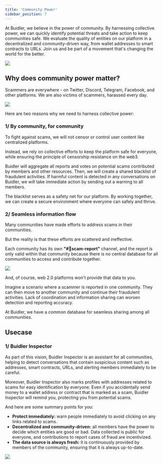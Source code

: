 ```yaml
---
title: 'Community Power'
sidebar_position: 7
---
```


At Buidler, we believe in the power of community. By harnessing collective power, we can quickly identify potential threats and take action to keep communities safe. We evaluate the quality of entities on our platform in a decentralized and community-driven way, from wallet addresses to smart contracts to URLs. Join us and be part of a movement that's changing the world for the better.

<div class="mobile-screenshot">

![](../../static/img/general/community-power/community-power-intro.png)

</div>

## Why does community power matter?

Scammers are everywhere - on Twitter, Discord, Telegram, Facebook, and other platforms. 
We are also victims of scammers, harassed every day.

<div class="desktop-screenshot-large">

![](../../static/img/general/community-power/community-power-scams.png)

</div>


Here are two reasons why we need to harness collective power:

### 1/ By community, for community
To fight against scams, we will not censor or control user content like centralized platforms.

Instead, we rely on collective efforts to keep the platform safe for everyone, while ensuring the principle of censorship resistance on the web3.

Buidler will aggregate all reports and votes on potential scams contributed by members and other resources. Then, we will create a shared blacklist of fraudulent activities. If harmful content is detected in any conversations on Buidler, we will take immediate action by sending out a warning to all members.

The blacklist serves as a safety net for our platform. By working together, we can create a secure environment where everyone can safely and thrive.

### 2/ Seamless information flow

Many communities have made efforts to address scams in their communities.

But the reality is that these efforts are scattered and ineffective. 

Each community has its own **"#🚨scam-report"** channel, and the report is only valid within that community because there is no central database for all communities to access and contribute together. 

<div class="desktop-screenshot-large">

![](../../static/img/general/community-power/community-power-report.png)

</div>

And, of course, web 2.0 platforms won't provide that data to you.

Imagine a scenario where a scammer is reported in one community. They can then move to another community and continue their fraudulent activities. Lack of coordination and information sharing can worsen detection and reporting accuracy.

At Buidler, we have a common database for seamless sharing among all communities.

## Usecase
### 1/ Buidler Inspector

As part of this vision, Buidler Inspector is an assistant for all communities, helping to detect conversations that contain suspicious content such as addresses, smart contracts, URLs, and alerting members immediately to be careful.

Moreover, Buidler Inspector also marks profiles with addresses related to scams for easy identification by everyone. Even if you accidentally send money to a wallet address or contract that is marked as a scam, Buidler Inspector will remind you, protecting you from potential scams.

And here are some summary points for you:

- **Protect immediately:** warn people immediately to avoid clicking on any links related to scams.
- **Decentralized and community-driven:** all members have the power to decide which entities are good or bad. Data collected is public for everyone, and contributions to report cases of fraud are incentivized.
- **The data source is always fresh:** it is continuously provided by members of the community, ensuring that it is always up-to-date.

![](../../static/img/general/community-power/community-power-buidler-inspector.gif)
